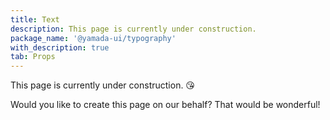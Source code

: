 ```yaml
---
title: Text
description: This page is currently under construction.
package_name: '@yamada-ui/typography'
with_description: true
tab: Props
---
```


This page is currently under construction. 😘

Would you like to create this page on our behalf? That would be wonderful!

